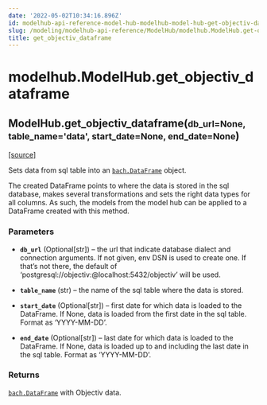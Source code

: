 ```yaml
---
date: '2022-05-02T10:34:16.896Z'
id: modelhub-api-reference-model-hub-modelhub-model-hub-get-objectiv-dataframe
slug: /modeling/modelhub-api-reference/ModelHub/modelhub.ModelHub.get-objectiv-dataframe/
title: get_objectiv_dataframe
---
```


# modelhub.ModelHub.get_objectiv_dataframe

<div class="method">

<h2 class="signature-method"><span class="additional-name">ModelHub.</span><span class="name">get_objectiv_dataframe(</span><small class="parameter-list"><span class="parameter" id="db_url">db_url=None</span>, <span class="parameter" id="table_name">table_name='data'</span>, <span class="parameter" id="start_date">start_date=None</span>, <span class="parameter" id="end_date">end_date=None</span></small>)</h2>


&#8203;<span class="view-source">[[source]](https://github.com/objectiv/objectiv-analytics/blob/main/modelhub/modelhub/modelhub.py)</span>

<div class="content">

Sets data from sql table into an [`bach.DataFrame`](/docs/modeling/bach/api-reference/DataFrame/bach.DataFrame/#bach.DataFrame) object.

The created DataFrame points to where the data is stored in the sql database, makes several
transformations and sets the right data types for all columns. As such, the models from the model hub
can be applied to a DataFrame created with this method.


### Parameters

* **`db_url`** (Optional[str]) – the url that indicate database dialect and connection arguments. If not given, env DSN
is used to create one. If that’s not there, the default of
‘postgresql://objectiv:@localhost:5432/objectiv’ will be used.

* **`table_name`** (str) – the name of the sql table where the data is stored.

* **`start_date`** (Optional[str]) – first date for which data is loaded to the DataFrame. If None, data is loaded from
the first date in the sql table. Format as ‘YYYY-MM-DD’.

* **`end_date`** (Optional[str]) – last date for which data is loaded to the DataFrame. If None, data is loaded up to
and including the last date in the sql table. Format as ‘YYYY-MM-DD’.



### Returns

[`bach.DataFrame`](/docs/modeling/bach/api-reference/DataFrame/bach.DataFrame/#bach.DataFrame) with Objectiv data.



</div>

</div>
